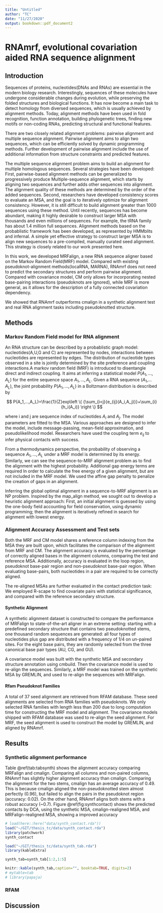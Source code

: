```yaml
---
title: "Untitled"
author: "TC"
date: "11/27/2020"
output: bookdown::pdf_document2
---
```




# RNAmrf, evolutional covariation aided RNA sequence alignment  


## Introduction

Sequences of proteins, nucleotides(DNAs and RNAs) are essential in the modern biology research. Interestingly, sequences of these molecules have undergone considerable changes during evolution, while preserving the folded structures and biological functions. It has now become a main task to detect homology from diversed sequences, which is usually achieved by alignment methods. Today, alignment methods have been used in fold recognition, function annotation, building phylogenetic trees, finding new motifs or non-coding RNAs, predicting structural and functional features.

There are two closely related alignment problems: pairwise alignment and multiple sequence alignment. Pairwise alignment aims to align two sequences, which can be efficiently solved by dynamic programming methods. Further development of pairwise alignment include the use of additional information from structure constraints and predicted features. 

The multiple sequence alignment problem aims to build an alignment for multiple homologous sequences. Several strategies have been developed: First, pairwise-based alignment methods can be generalized to progressively produce Multiple-sequence alignment, which starts by aligning two sequences and further adds other sequences into alignment. The alignment quality of these methods are determined by the order of the added sequences. Second, researchers have developed consistency scores to evaluate an MSA, and the goal is to iteratively optimize for alignment consistency. However, it is still difficult to build alignment greater than 1000 sequences using these method. Until recently, sequences has become abundant, making it highly desirable to construct larger MSA with thousands and even millions of sequences. For example, the tRNA family has about 1.4 million full sequences. Alignment methods based on the probablistic framework has been developed, as represented by HMMblits and infernal. A simple yet effective strategy to construct larger MSA is to align new sequences to a pre-compiled, manually curated seed alignment. This strategy is closely related to our work presented here.


In this work, we developed MRFalign, a new RNA sequence aligner based on the Markov Random Field(MRF) model. Compared with existing pseudoknot-alignment methods(locaRNA, MARNA), RNAmrf does not need to predict the secondary structures and perform pairwise alignment. Compared with covariance model, CM only allows for incorporating nested base-pairing interactions (pseudoknots are ignored), while MRF is more general, as it allows for the description of a fully connected covariation dependency.

We showed that RNAmrf outperforms cmalign in a synthetic alignment test and real RNA alignment tasks including pseudoknotted structure.


## Methods

### Markov Random Field model for RNA alignment

An RNA structure can be described by a probablistic graph model: nucleotides(A,U,G and C) are represented by nodes, interactions between nucleotides are represented by edges. The distribution of nucleotide types observed in a site is jointly determined by the site preference and coupling interactions.A markov random field (MRF) is introduced to disentangle direct and indirect coupling. It aims at inferring a statistical model $P(A_1,...,A_L)$ for the entire sequence space $A_1,...,A_L$. Given a RNA sequence ($A_1$,...$A_L$), the joint probability $P(A_1,...,A_L)$ in a Boltzmann distribution is described by

$$
P(A_1,...,A_L)=\frac{1}{Z}exp\left \{ {\sum_{i<j}{e_{ij}(A_i,A_j)}}+\sum_{i}{h_i(A_i)} \right \}
$$

where i and j are sequence index of nucleotides $A_i$ and $A_j$. The model parameters are fitted to the MSA. Various approaches are designed to infer the model, include message-passing, mean-field approximation, and pseudolikelihood model. Researchers have used the coupling term $e_{ij}$ to infer physical contacts with success. 

From a thermodynamics perspective, the probability of observing a sequence $A_1,...,A_L$ under a MRF model is determined by its energy. Similarly, we can see the sequence-to-MRF alignment problem as to find the alignment with the highest probability. Additional gap energy terms are required In order to calculate the free energy of a given alignment, but are not included in the MRF model. We used the affine gap penalty to penalize the creation of gaps in an alignment.

Inferring the global optimal alignment in a sequence-to-MRF alignment is an NP problem. Inspired by the map_align method, we sought out to develop a heuristic alignment approach: First, an initial alignment is guessed by using the one-body field accounting for field conservation, using dynamic programming; then the alignment is iteratively refined in search for alignment with lowest energy. 

### Alignment Accuracy Assessment and Test sets

Both the MRF and CM model shares a reference column indexing from the MSA they are built upon, which facilitates the comparison of the alignment from MRF and CM.
The alignment accuracy is evaluated by the percentage of correctly aligned bases in the alignment columns, comparing the test and reference MSA. Additionally, accuracy is evaluated in the loop region, pseudoknot base-pair region and non-pseudoknot base-pair region. When evaluating base-pairs, both nucleotides in a pair are required to be correctly aligned. 

The re-aligned MSAs are further evaluated in the contact prediction task: We employed R-scape to find covariate pairs with statistical significance, and compared with the reference secondary structure.



#### Synthetic Alignment

A synthetic alignment dataset is constructed to compare the performance of MRFalign to state-of-the-art aligner in an extreme setting: starting with a predefined secondary structure that contains two pseudoknotted stems, one thousand random sequences are generated: all four types of nucleotides plus gap are distributed with a frequency of 1/4 on un-paired sites. For the eight base pairs, they are randomly selected from the three canonical base pair types (AU, CG, and GU). 

A covariance model was built with the synthetic MSA and secondary structure annotation using cmbuild. Then the covariance model is used to re-align the sequences. Similarly, a MRF model was trained on the synthetic MSA by GREMLIN, and used to re-align the sequences with MRFalign.

#### Rfam Pseudoknot Families

A total of 37 seed alignment are retrieved from RFAM database. These seed alignments are selected from RNA families with pseudoknots. We only selected RNA families with length less than 200 due to long computation time for constructing the MRF model and alignment. The covariance models shipped with RFAM database was used to re-align the seed alignment. For MRF, the seed alignment is used to construct the model by GREMLIN, and aligned by RNAmrf.


## Results

### Synthetic alignment performance

Table \@ref(tab:tabsynth) shows the alignment accuracy comparing MRFalign and cmalign. Comparing all columns and non-paired columns, RNAmrf has slightly higher alignment accuracy than cmalign. Comparing the alignment for the two stems, cmalign has an average accuracy of 0.49. This is because cmalign aligned the non-pseudoknotted stem almost perfectly (0.96), but failed to align the pairs in the pseudoknot region (accuracy: 0.02). On the other hand, RNAmrf aligns both stems with a robust accuracy (~0.7). Figure \@ref(fig:synthcontact) shows the predicted contacts by DCA, using the synthetic MSA, cmalign-realigned MSA, and MRFalign-realigned MSA, showing a improved accuracy


```r
# load(here::here("data/synth_contact.rda"))
load("~/GIT/thesis_tc/data/synth_contact.rda")
library(patchwork)
synth_contact 
```


```r
load("~/GIT/thesis_tc/data/synth_tab.rda")
library(kableExtra)

synth_tab=synth_tab[1:2,1:5]

knitr::kable(synth_tab,caption="", booktab=TRUE, digits=2) 
# mytable=tab
# library(papaja)

```



### RFAM



## Discussion
